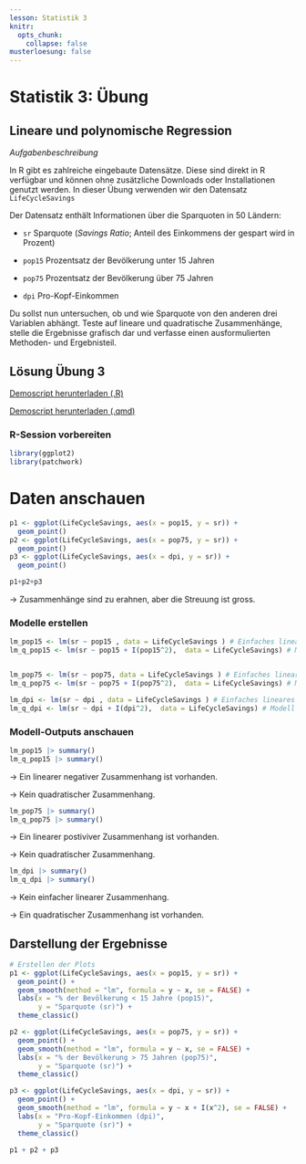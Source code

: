 ```yaml
---
lesson: Statistik 3
knitr:
  opts_chunk: 
    collapse: false
musterloesung: false
---
```


# Statistik 3: Übung

## Lineare und polynomische Regression

*Aufgabenbeschreibung*

In R gibt es zahlreiche eingebaute Datensätze. Diese sind direkt in R verfügbar und können ohne zusätzliche Downloads oder Installationen genutzt werden. In dieser Übung verwenden wir den Datensatz `LifeCycleSavings`

Der Datensatz enthält Informationen über die Sparquoten in 50 Ländern:

-   `sr` Sparquote (*Savings Ratio*; Anteil des Einkommens der gespart wird in Prozent)

-   `pop15` Prozentsatz der Bevölkerung unter 15 Jahren

-   `pop75` Prozentsatz der Bevölkerung über 75 Jahren

-   `dpi` Pro-Kopf-Einkommen

Du sollst nun untersuchen, ob und wie Sparquote von den anderen drei Variablen abhängt. Teste auf lineare und quadratische Zusammenhänge, stelle die Ergebnisse grafisch dar und verfasse einen ausformulierten Methoden- und Ergebnisteil.

:::: {.content-hidden unless-meta="musterloesung"}
::: callout-note
## Lösung Übung 3

[Demoscript herunterladen (.R)](../purl/Statistik3_Uebung.R){.dld}

[Demoscript herunterladen (.qmd)](../purl/Statistik3_Uebung.qmd){.dld}

### R-Session vorbereiten

```r
library(ggplot2)
library(patchwork)

```

# Daten anschauen

```r
p1 <- ggplot(LifeCycleSavings, aes(x = pop15, y = sr)) +
  geom_point()
p2 <- ggplot(LifeCycleSavings, aes(x = pop75, y = sr)) +
  geom_point()
p3 <- ggplot(LifeCycleSavings, aes(x = dpi, y = sr)) +
  geom_point()

p1+p2+p3

```

-\> Zusammenhänge sind zu erahnen, aber die Streuung ist gross.

### Modelle erstellen

```r


lm_pop15 <- lm(sr ~ pop15 , data = LifeCycleSavings ) # Einfaches lineares Modell
lm_q_pop15 <- lm(sr ~ pop15 + I(pop15^2),  data = LifeCycleSavings) # Modell mit quadratischem Term


lm_pop75 <- lm(sr ~ pop75, data = LifeCycleSavings ) # Einfaches lineares Modell
lm_q_pop75 <- lm(sr ~ pop75 + I(pop75^2),  data = LifeCycleSavings) # Modell mit quadratischem Term

lm_dpi <- lm(sr ~ dpi , data = LifeCycleSavings ) # Einfaches lineares Modell
lm_q_dpi <- lm(sr ~ dpi + I(dpi^2),  data = LifeCycleSavings) # Modell mit quadratischem Term


```

### Modell-Outputs anschauen

```r
lm_pop15 |> summary()
lm_q_pop15 |> summary()
```

-\> Ein linearer negativer Zusammenhang ist vorhanden.

-\> Kein quadratischer Zusammenhang.

```r
lm_pop75 |> summary() 
lm_q_pop75 |> summary() 
```

-\> Ein linearer postiviver Zusammenhang ist vorhanden.

-\> Kein quadratischer Zusammenhang.

```r
lm_dpi |> summary()
lm_q_dpi |> summary() 
```

-\> Kein einfacher linearer Zusammenhang.

-\> Ein quadratischer Zusammenhang ist vorhanden.

## Darstellung der Ergebnisse

```r

# Erstellen der Plots
p1 <- ggplot(LifeCycleSavings, aes(x = pop15, y = sr)) +
  geom_point() +
  geom_smooth(method = "lm", formula = y ~ x, se = FALSE) +
  labs(x = "% der Bevölkerung < 15 Jahre (pop15)",
       y = "Sparquote (sr)") +
  theme_classic()

p2 <- ggplot(LifeCycleSavings, aes(x = pop75, y = sr)) +
  geom_point() +
  geom_smooth(method = "lm", formula = y ~ x, se = FALSE) +
  labs(x = "% der Bevölkerung > 75 Jahren (pop75)",
       y = "Sparquote (sr)") +
  theme_classic()

p3 <- ggplot(LifeCycleSavings, aes(x = dpi, y = sr)) +
  geom_point() +
  geom_smooth(method = "lm", formula = y ~ x + I(x^2), se = FALSE) +
  labs(x = "Pro-Kopf-Einkommen (dpi)",
       y = "Sparquote (sr)") +
  theme_classic()

p1 + p2 + p3

```
:::
::::
